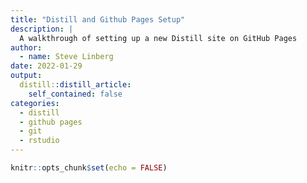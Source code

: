 ```yaml
---
title: "Distill and Github Pages Setup"
description: |
  A walkthrough of setting up a new Distill site on GitHub Pages
author:
  - name: Steve Linberg
date: 2022-01-29
output:
  distill::distill_article:
    self_contained: false
categories:
  - distill
  - github pages
  - git
  - rstudio
---
```



```r
knitr::opts_chunk$set(echo = FALSE)
```

